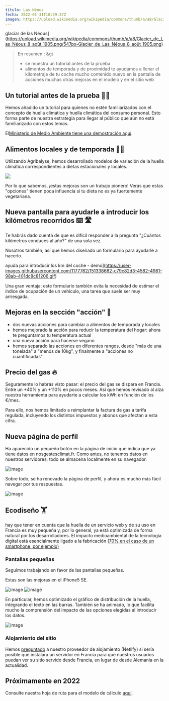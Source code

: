 ---
título: Las Néous
fecha: 2022-01-31T18:39:37Z
imagen: https://upload.wikimedia.org/wikipedia/commons/thumb/a/a8/Glacier_de_Las_Néous_8_août_1905.png/547px-Glacier_de_Las_Néous_8_août_1905.png
---

glaciar de las Néous](https://upload.wikimedia.org/wikipedia/commons/thumb/a/a8/Glacier_de_Las_Néous_8_août_1905.png/547px-Glacier_de_Las_Néous_8_août_1905.png)

> En resumen :
&gt
> - se muestra un tutorial antes de la prueba
> - alimentos de temporada y de proximidad
> te ayudamos a llenar el kilometraje de tu coche
> mucho contenido nuevo en la pantalla de acciones
> muchas otras mejoras en el modelo y en el sitio web

## Un tutorial antes de la prueba 🧑‍🏫

Hemos añadido un tutorial para quienes no estén familiarizados con el concepto de huella climática y huella climática del consumo personal. Esto forma parte de nuestra estrategia para llegar al público que aún no está familiarizado con estos temas.

El<a href="https://twitter.com/i/status/1488059482647236608">Ministerio de Medio Ambiente tiene una demostración aquí</a>.

## Alimentos locales y de temporada 🌻🚛

Utilizando Agribalyse, hemos desarrollado modelos de variación de la huella climática correspondientes a dietas estacionales y locales.

![](https://user-images.githubusercontent.com/1177762/140048614-299fc659-6c87-441c-ab91-4b79e7c44b11.gif)

Por lo que sabemos, ¡estas mejoras son un trabajo pionero! Verás que estas "opciones" tienen poca influencia si tu dieta no es ya fuertemente vegetariana.

## Nueva pantalla para ayudarle a introducir los kilómetros recorridos ⌨️ 🛣️

Te habrás dado cuenta de que es difícil responder a la pregunta "¿Cuántos kilómetros conduces al año?" de una sola vez.

Nosotros también, así que hemos diseñado un formulario para ayudarle a hacerlo.

ayuda para introducir los km del coche - demo](https://user-images.githubusercontent.com/1177762/151338682-c79c82d3-4582-4981-98ab-401dc8c81206.gif)

Una gran ventaja: este formulario también evita la necesidad de estimar el índice de ocupación de un vehículo, una tarea que suele ser muy arriesgada.

## Mejoras en la sección "acción" 🎯

- dos nuevas acciones para cambiar a alimentos de temporada y locales
- hemos mejorado la acción para reducir la temperatura del hogar: ahora te preguntamos tu temperatura actual
- una nueva acción para hacerse vegano
- hemos separado las acciones en diferentes rangos, desde "más de una tonelada" a "menos de 10kg", y finalmente a "acciones no cuantificadas".

## Precio del gas 🔥

Seguramente lo habrás visto pasar: el precio del gas se dispara en Francia. Entre un +40% y un +110% en pocos meses. Así que hemos revisado al alza nuestra herramienta para ayudarte a calcular los kWh en función de los €/mes.

Para ello, nos hemos limitado a reimplantar la factura de gas a tarifa regulada, incluyendo los distintos impuestos y abonos que afectan a esta cifra.

## Nueva página de perfil

Ha aparecido un pequeño botón en la página de inicio que indica que ya tiene datos en nosgestesclimat.fr. Como antes, no tenemos datos en nuestros servidores; todo se almacena localmente en su navegador.

![image](https://user-images.githubusercontent.com/1177762/151852468-1e9d0cf1-a19e-4540-8c9a-2bf9beb0c6da.png)

Sobre todo, se ha renovado la página de perfil, y ahora es mucho más fácil navegar por tus respuestas.

![image](https://user-images.githubusercontent.com/1177762/151852657-f06c1d34-fc05-4c4a-8d23-8304cacfc4ea.png)

## Ecodiseño 🏋️

hay que tener en cuenta que la huella de un servicio web y de su uso en Francia es muy pequeña y, por lo general, ya está optimizada de forma natural por los desarrolladores. El impacto medioambiental de la tecnología digital está esencialmente ligado a la fabricación <a href="https://librairie.ademe.fr/cadic/5311/infographie-preferer-smartphone-reconditionne.pdf?modal=false">(70% en el caso de un smartphone, por ejemplo)</a>

### Pantallas pequeñas

Seguimos trabajando en favor de las pantallas pequeñas.

Estas son las mejoras en el iPhone5 SE.

![image](https://user-images.githubusercontent.com/1177762/144875622-2991b5a6-69c9-4c04-9422-48c727cc81af.png)
![image](https://user-images.githubusercontent.com/1177762/144875673-c96e2098-22bb-4e71-b993-3c121fd008a6.png)

En particular, hemos optimizado el gráfico de distribución de la huella, integrando el texto en las barras. También se ha animado, lo que facilita mucho la comprensión del impacto de las opciones elegidas al introducir los datos.

![image](https://user-images.githubusercontent.com/1177762/151852263-5fb7fe31-e13e-4ce5-96a8-4794d19f5ce7.png)

### Alojamiento del sitio

Hemos <a href="https://answers.netlify.com/t/low-carbon-european-cdn/48784">preguntado</a> a nuestro proveedor de alojamiento (Netlify) si sería posible que instalara un servidor en Francia para que nuestros usuarios puedan ver su sitio servido desde Francia, en lugar de desde Alemania en la actualidad.

## Próximamente en 2022

Consulte nuestra hoja de ruta para el modelo de cálculo <a href="https://github.com/incubateur-ademe/nosgestesclimat/projects/1">aquí</a>.
